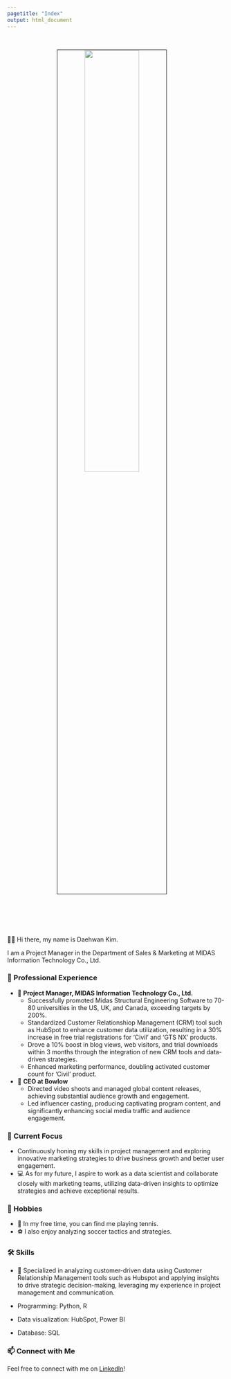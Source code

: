 ```yaml
---
pagetitle: "Index"
output: html_document
---
```


<link rel="stylesheet" href="styles.css" type="text/css">
<link rel="stylesheet" href="site_libs/academicons-1.9.1/css/academicons.min.css"/>

<br>

<p align="center">
<img src="images/profile_pic.jpg" style="width:50%; border:0.5px solid; margin-right: 20px" align="center">
</p>
<br>


<br><br><br>
👋🏽 Hi there, my name is Daehwan Kim. 

I am a Project Manager in the Department of Sales & Marketing at MIDAS Information Technology Co., Ltd. 

### 💼 Professional Experience

- 🚀 **Project Manager, MIDAS Information Technology Co., Ltd.**
  - Successfully promoted Midas Structural Engineering Software to 70-80 universities in the US, UK, and Canada, exceeding targets by 200%.
  - Standardized Customer Relationshiop Management (CRM) tool such as HubSpot to enhance customer data utilization, resulting in a 30% increase in free trial registrations for 'Civil' and 'GTS NX' products.
  - Drove a 10% boost in blog views, web visitors, and trial downloads within 3 months through the integration of new CRM tools and data-driven strategies.
  - Enhanced marketing performance, doubling activated customer count for 'Civil' product.

- 🎥 **CEO at Bowlow**
  - Directed video shoots and managed global content releases, achieving substantial audience growth and engagement.
  - Led influencer casting, producing captivating program content, and significantly enhancing social media traffic and audience engagement.

### 🌱 Current Focus

- Continuously honing my skills in project management and exploring innovative marketing strategies to drive business growth and better user engagement.
- 💻 As for my future, I aspire to work as a data scientist and collaborate closely with marketing teams, utilizing data-driven insights to optimize strategies and achieve exceptional results.

### 👤 Hobbies

- 🎾 In my free time, you can find me playing tennis.
- ⚽ I also enjoy analyzing soccer tactics and strategies.

### 🛠️ Skills

- 💪 Specialized in analyzing customer-driven data using Customer Relationship Management tools such as Hubspot and applying insights to drive strategic decision-making, leveraging my experience in project management and communication.

+ Programming: Python, R
+ Data visualization: HubSpot, Power BI
+ Database: SQL

### 📫 Connect with Me

Feel free to connect with me on [LinkedIn](https://www.linkedin.com/in/daehwankim0/)!

